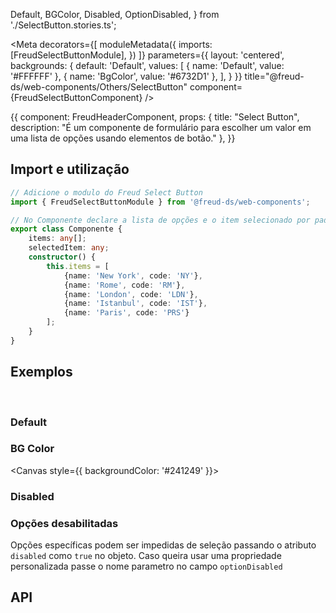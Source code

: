  Default,
  BGColor,
  Disabled, OptionDisabled,
} from './SelectButton.stories.ts';

<Meta
  decorators={[
    moduleMetadata({
      imports: [FreudSelectButtonModule],
    })
  ]}
  parameters={{
    layout: 'centered',
    backgrounds: {
      default: 'Default',
      values: [
        { name: 'Default', value: '#FFFFFF' },
        { name: 'BgColor', value: '#6732D1' },
      ],
    }
  }}
title="@freud-ds/web-components/Others/SelectButton" component={FreudSelectButtonComponent} />

<Story name="Storyname-hidden">
  {{
    component: FreudHeaderComponent,
    props: {
      title: "Select Button",
      description: "É um componente de formulário para escolher um valor em uma lista de opções usando elementos de botão."
    },
  }}
</Story>

## <a id="importing"></a>Import e utilização

```ts
// Adicione o modulo do Freud Select Button
import { FreudSelectButtonModule } from '@freud-ds/web-components';

// No Componente declare a lista de opções e o item selecionado por padrão
export class Componente {
    items: any[];
    selectedItem: any;
    constructor() {
        this.items = [
            {name: 'New York', code: 'NY'},
            {name: 'Rome', code: 'RM'},
            {name: 'London', code: 'LDN'},
            {name: 'Istanbul', code: 'IST'},
            {name: 'Paris', code: 'PRS'}
        ];
    }
}
```

## <a id="exemplos"></a>Exemplos
<br />

### Default
<Canvas>
  <Story story={Default}/>
</Canvas>

### BG Color
<Canvas style={{ backgroundColor: '#241249' }}>
  <Story story={BGColor}/>
</Canvas>


### Disabled
<Canvas>
  <Story story={Disabled}/>
</Canvas>

### Opções desabilitadas
Opções específicas podem ser impedidas de seleção passando o atributo `disabled` como `true` no objeto.
Caso queira usar uma propriedade personalizada passe o nome parametro no campo `optionDisabled`
<Canvas>
  <Story story={OptionDisabled}/>
</Canvas>


## <a id="api"></a>API

<ArgsTable of={FreudSelectButtonComponent} />
